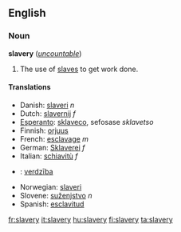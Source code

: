 ==English==
===Noun===
'''slavery''' (''[[uncountable]]'')

#The use of [[slave]]s to get work done.

====Translations====
*Danish: [[slaveri]] ''n''
*Dutch: [[slavernij]] ''f''
*[[Esperanto]]: [[sklaveco]], sefosase ''sklavetso''
*Finnish: [[orjuus]]
*French: [[esclavage]] ''m''
*German: [[Sklaverei]] ''f''
*Italian: [[schiavitù]] ''f''
*{{lv}}: [[verdzība]] {{f}}
*Norwegian: [[slaveri]]
*Slovene: [[suženjstvo]] ''n''
*Spanish: [[esclavitud]]

[[fr:slavery]]
[[it:slavery]]
[[hu:slavery]]
[[fi:slavery]]
[[ta:slavery]]